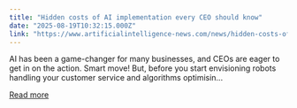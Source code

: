 ```yaml
---
title: "Hidden costs of AI implementation every CEO should know"
date: "2025-08-19T10:32:15.000Z"
link: "https://www.artificialintelligence-news.com/news/hidden-costs-of-ai-implementation-every-ceo-should-know/"
---
```


AI has been a game-changer for many businesses, and CEOs are eager to get in on the action. Smart move! But, before you start envisioning robots handling your customer service and algorithms optimisin...

[Read more](https://www.artificialintelligence-news.com/news/hidden-costs-of-ai-implementation-every-ceo-should-know/)
